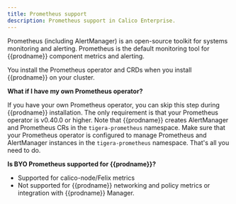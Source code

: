 ```yaml
---
title: Prometheus support
description: Prometheus support in Calico Enterprise.
---
```


Prometheus (including AlertManager) is an open-source toolkit for systems monitoring and alerting. Prometheus is the default monitoring tool for {{prodname}} component metrics and alerting.

You install the Prometheus operator and CRDs when you install {{prodname}} on your cluster. 

**What if I have my own Prometheus operator?**

If you have your own Prometheus operator, you can skip this step during {{prodname}} installation. The only requirement is that your Prometheus operator is v0.40.0 or higher. Note that {{prodname}} creates AlertManager and Prometheus CRs in the `tigera-prometheus` namespace. Make sure that your Prometheus operator is configured to manage Prometheus and AlertManager instances in the `tigera-prometheus` namespace. That's all you need to do.

**Is BYO Prometheus supported for {{prodname}}?**

- Supported for calico-node/Felix metrics
- Not supported for {{prodname}} networking and policy metrics or integration with {{prodname}} Manager.
